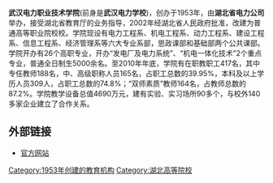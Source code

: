 {{notability unreferenced|time=2011-06-12T10:55:29+00:00}}
{{unreferenced|time=2011-06-12T10:55:29+00:00}}
'''武汉电力职业技术学院'''(前身是'''武汉电力学校''')，创办于1953年，由'''湖北省电力公司'''举办，接受湖北省教育厅的业务指导，2002年经湖北省人民政府批准，改建为普通高等职业院校校。学院现设有电力工程系、机电工程系、动力工程系、建设工程系、信息工程系、经济管理系等六大专业系部，思政课部和基础部两个公共课部。学院开办有26个高职专业，开办“发电厂及电力系统”、“机电一体化技术”2个重点专业，普通全日制生5000余名。至2010年年底，学院有在职教职工417名，其中专任教师188名，中、高级职称人员165名，占职工总数的39.95%，本科及以上学历人员309人，占职工总数的74.8%；“双师素质”教师164名，占教师总数的87.2%。学院教学设备总值4690万元，建有实验、实习场所90多个，与校外140多家企业建立了合作关系。

== 外部链接 ==
*[https://web.archive.org/web/20160913152336/http://www.whetc.com/ 官方网站]

{{湖北高等院校}}
[[Category:1953年创建的教育机构|Category:1953年创建的教育机构]]
[[Category:湖北高等院校|Category:湖北高等院校]]